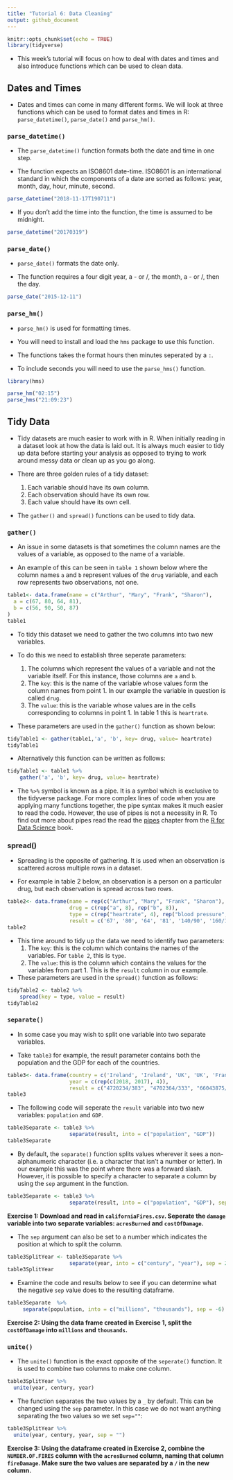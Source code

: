 ```yaml
---
title: "Tutorial 6: Data Cleaning"
output: github_document
---
```


```r
knitr::opts_chunk$set(echo = TRUE)
library(tidyverse)
```

- This week's tutorial will focus on how to deal with dates and times and also introduce functions which can be used to clean data. 

## Dates and Times
- Dates and times can come in many different forms. We will look at three functions which can be used to format dates and times in R: `parse_datetime()`, `parse_date()` and `parse_hm()`.

### `parse_datetime()`
- The `parse_datetime()` function formats both the date and time in one step. 

- The function expects an ISO8601 date-time. ISO8601 is an international standard in which the components of a date are sorted as follows: year, month, day, hour, minute, second.

```r
parse_datetime("2018-11-17T190711")
```

- If you don't add the time into the function, the time is assumed to be midnight.

```r
parse_datetime("20170319")
```

### `parse_date()`
- `parse_date()` formats the date only.

- The function requires a four digit year, a - or /, the month, a - or /, then the day.

```r
parse_date("2015-12-11")
```

### `parse_hm()`
- `parse_hm()` is used for formatting times. 

- You will need to install and load the `hms` package to use this function.

- The functions takes the format hours then minutes seperated by a `:`. 

- To include seconds you will need to use the `parse_hms()` function.

```r
library(hms)
```

```r
parse_hm("02:15")
parse_hms("21:09:23")
```

## Tidy Data
- Tidy datasets are much easier to work with in R. When initially reading in a dataset look at how the data is laid out. It is always much easier to tidy up data before starting your analysis as opposed to trying to work around messy data or clean up as you go along.

- There are three golden rules of a tidy dataset:
    1. Each variable should have its own column.
    2. Each observation should have its own row.
    3. Each value should have its own cell.

- The `gather()` and `spread()` functions can be used to tidy data.

### `gather()`
- An issue in some datasets is that sometimes the column names are the values of a variable, as opposed to the name of a variable. 

- An example of this can be seen in `table 1` shown below where the column names `a` and `b` represent values of the `drug` variable, and each row represents two observations, not one.

```r
table1<- data.frame(name = c("Arthur", "Mary", "Frank", "Sharon"),
  a = c(67, 80, 64, 81),
  b = c(56, 90, 50, 87)
)
table1
```

- To tidy this dataset we need to gather the two columns into two new variables. 

- To do this we need to establish three seperate parameters:
    1. The columns which represent the values of a variable and not the variable itself. For this instance, those columns are `a` and `b`.
    2. The `key`: this is the name of the variable whose values form the column names from point 1. In our example the variable in question is called `drug`.
    3. The `value`: this is the variable whose values are in the cells corresponding to columns in point 1. In table 1 this is `heartrate`. 
    
- These parameters are used in the `gather()` function as shown below:

```r
tidyTable1 <- gather(table1,'a', 'b', key= drug, value= heartrate)
tidyTable1
```

- Alternatively this function can be written as follows:

```r
tidyTable1 <- table1 %>%
    gather('a', 'b', key= drug, value= heartrate)
```

- The `%>%` symbol is known as a pipe. It is a symbol which is exclusive to the tidyverse package. For more complex lines of code when you are applying many functions together, the pipe syntax makes it much easier to read the code. However, the use of pipes is not a necessity in R. To find out more about pipes read the read the [pipes](https://r4ds.had.co.nz/pipes.html#pipes) chapter from the [R for Data Science](http://r4ds.had.co.nz/index.html) book.

### spread()
- Spreading is the opposite of gathering. It is used when an observation is scattered across multiple rows in a dataset. 

- For example in table 2 below, an observation is a person on a particular drug, but each observation is spread across two rows.

```r
table2<- data.frame(name = rep(c("Arthur", "Mary", "Frank", "Sharon"), 4),
                    drug = c(rep("a", 8), rep("b", 8)), 
                    type = c(rep("heartrate", 4), rep("blood pressure", 4), rep("heartrate", 4), rep("blood pressure", 4)), 
                    result = c('67', '80', '64', '81', '140/90', '160/10','90/60','140/90','56', '90', '50', '87', '70/40', '179/109', '99/64', '159/99'))
table2           
```

- This time around to tidy up the data we need to identify two parameters:
    1. The `key`: this is the column which contains the names of the variables. For `table 2`, this is `type`.
    2. The `value`: this is the column which contains the values for the variables from part 1. This is the `result` column in our example.

- These parameters are used in the `spread()` function as follows:

```r
tidyTable2 <- table2 %>%
    spread(key = type, value = result)
tidyTable2
```

### `separate()`
- In some case you may wish to split one variable into two separate variables.

- Take `table3` for example, the result parameter contains both the population and the GDP for each of the countries.

```r
table3<- data.frame(country = c('Ireland', 'Ireland', 'UK', 'UK', 'France', 'France', 'Italy', 'Italy'), 
                    year = c(rep(c(2018, 2017), 4)), 
                    result = c("4720234/383", "4702364/333", "66043875/3028", "65986342/3780", "67190324/2776", "67078375/2582", "60480921/2234", "60397321/1935"))
table3
```

- The following code will seperate the `result` variable into two new variables: `population` and `GDP`.

```r
table3Separate <- table3 %>% 
                    separate(result, into = c("population", "GDP"))
table3Separate
```

- By default, the `separate()` function splits values wherever it sees a non-alphanumeric character (i.e. a character that isn't a number or letter). In our example this was the point where there was a forward slash. However, it is possible to specify a character to separate a column by using the `sep` argument in the function. 

```r
table3Separate <- table3 %>% 
                    separate(result, into = c("population", "GDP"), sep = "/")
```

**Exercise 1: Download and read in `californiaFires.csv`. Seperate the `damage` variable into two separate variables: `acresBurned` and `costOfDamage`.** 

- The `sep` argument can also be set to a number which indicates the position at which to split the column.

```r
table3SplitYear <- table3Separate %>% 
                    separate(year, into = c("century", "year"), sep = 2)
table3SplitYear
```

- Examine the code and results below to see if you can determine what the negative `sep` value does to the resulting dataframe.

```r
table3Separate  %>% 
     separate(population, into = c("millions", "thousands"), sep = -6)
```
**Exercise 2: Using the data frame created in Exercise 1, split the `costOfDamage` into `millions` and `thousands`.**


### `unite()`
- The `unite()` function is the exact opposite of the `seperate()` function. It is used to combine two columns to make one column. 

```r
table3SplitYear %>%
  unite(year, century, year)
```

- The function separates the two values by a `_` by default. This can be changed using the `sep` parameter. In this case we do not want anything separating the two values so we set `sep=""`:

```r
table3SplitYear %>%
  unite(year, century, year, sep = "")
```

**Exercise 3: Using the dataframe created in Exercise 2, combine the `NUMBER.OF.FIRES` column with the `acresBurned` column, naming that column `fireDamage`. Make sure the two values are separated by a `/` in the new column.**




